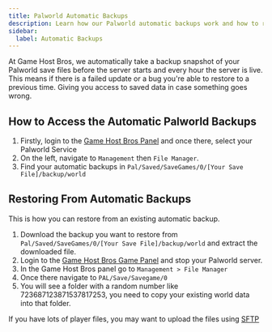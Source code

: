 ```yaml
---
title: Palworld Automatic Backups
description: Learn how our Palworld automatic backups work and how to restore them. 
sidebar:
  label: Automatic Backups
---
```


At Game Host Bros, we automatically take a backup snapshot of your Palworld save files before the server starts and every hour the server is live. This means if there is a failed update or a bug you're able to restore to a previous time. Giving you access to saved data in case something goes wrong. 

## How to Access the Automatic Palworld Backups

1. Firstly, login to the [Game Host Bros Panel](https://panel.gamehostbros.com/) and once there, select your Palworld Service
2. On the left, navigate to `Management` then `File Manager`.
3. Find your automatic backups in `Pal/Saved/SaveGames/0/[Your Save File]/backup/world`

## Restoring From Automatic Backups

This is how you can restore from an existing automatic backup.

1. Download the backup you want to restore from `Pal/Saved/SaveGames/0/[Your Save File]/backup/world` and extract the downloaded file. 
2. Login to the [Game Host Bros Game Panel](https://panel.gamehostbros.com/) and stop your Palworld server.
3. In the Game Host Bros panel go to `Management > File Manager`
4. Once there navigate to `PAL/Save/Savegame/0`
5. You will see a folder with a random number like 723687123871537817253, you need to copy your existing world data into that folder.

If you have lots of player files, you may want to upload the files using [SFTP](/getting-started/uploading-files/)
